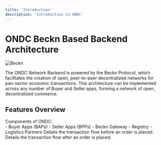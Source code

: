 ```yaml
---
title: 'Introduction'
description: 'Introduction to ONDC'
---
```


# ONDC Beckn Based Backend Architecture

![Beckn](/images/ondc/becknBase.png)

The ONDC Network Backend is powered by the Beckn Protocol, which facilitates the creation of open, peer-to-peer decentralized networks for pan-sector economic transactions. This architecture can be implemented across any number of Buyer and Seller apps, forming a network of open, decentralized commerce.

## Features Overview

<CardGroup cols={3}>
  <Card title="Components" icon="diamonds-4" iconType="solid" href="/ondc/components">
    Components of ONDC: <br />
    - Buyer Apps (BAPs)
    - Seller Apps (BPPs)
    - Beckn Gateway
    - Registry
    - Logistics Partners
  </Card>
  <Card title="Pre-Order Transaction Flow" icon="cart-shopping" iconType="solid" href="/ondc/transaction_flow/pre_order">
    Details the transaction flow before an order is placed.
  </Card>
  <Card title="Post-Order Transaction Flow" icon="truck" iconType="solid" href="/ondc/transaction_flow/post_order">
    Details the transaction flow after an order is placed.
  </Card>
</CardGroup>